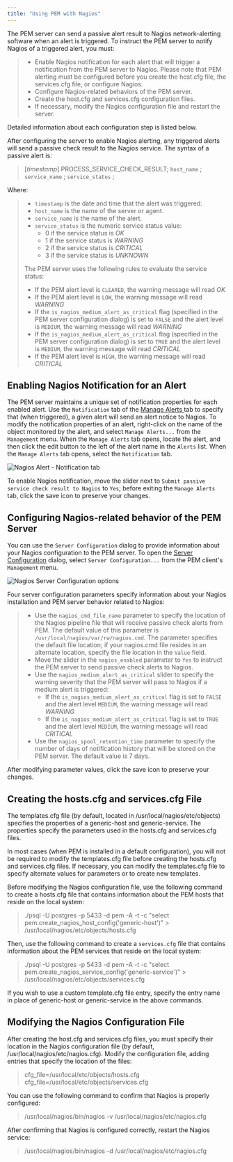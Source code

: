 ```yaml
---
title: "Using PEM with Nagios"
---
```


<div id="using_pem_with_nagios" class="registered_link"></div>

The PEM server can send a passive alert result to Nagios network-alerting software when an alert is triggered. To instruct the PEM server to notify Nagios of a triggered alert, you must:

> -   Enable Nagios notification for each alert that will trigger a notification from the PEM server to Nagios. Please note that PEM alerting must be configured before you create the host.cfg file, the services.cfg file, or configure Nagios.
> -   Configure Nagios-related behaviors of the PEM server.
> -   Create the host.cfg and services.cfg configuration files.
> -   If necessary, modify the Nagios configuration file and restart the server.

Detailed information about each configuration step is listed below.

After configuring the server to enable Nagios alerting, any triggered alerts will send a passive check result to the Nagios service. The syntax of a passive alert is:

> \[*timestamp*] PROCESS_SERVICE_CHECK_RESULT; `host_name` ; `service_name` ; `service_status` ;

Where:

> -   `timestamp` is the date and time that the alert was triggered.
> -   `host_name` is the name of the server or agent.
> -   `service_name` is the name of the alert.
> -   `service_status` is the numeric service status value:
>     -   0 if the service status is *OK*
>     -   1 if the service status is *WARNING*
>     -   2 if the service status is *CRITICAL*
>     -   3 if the service status is *UNKNOWN*
>
> The PEM server uses the following rules to evaluate the service status:
>
> -   If the PEM alert level is `CLEARED`, the warning message will read *OK*
> -   If the PEM alert level is `LOW`, the warning message will read *WARNING*
> -   If the `is_nagios_medium_alert_as_critical` flag (specified in the PEM server configuration dialog) is set to `FALSE` and the alert level is `MEDIUM`, the warning message will read *WARNING*
> -   If the `is_nagios_medium_alert_as_critical` flag (specified in the PEM server configuration dialog) is set to `TRUE` and the alert level is `MEDIUM`, the warning message will read *CRITICAL*
> -   If the PEM alert level is `HIGH`, the warning message will read *CRITICAL*

## Enabling Nagios Notification for an Alert

The PEM server maintains a unique set of notification properties for each enabled alert. Use the `Notification` tab of the [Manage Alerts  ](01_pem_alerting_dialog/#pem_alerting_dialog) tab to specify that (when triggered), a given alert will send an alert notice to Nagios. To modify the notification properties of an alert, right-click on the name of the object monitored by the alert, and select  `Manage Alerts...` from the `Management` menu. When the `Manage Alerts` tab opens, locate the alert, and then click the edit button to the left of the alert name in the `Alerts` list. When the `Manage Alerts` tab opens, select the `Notification`  tab.

![Nagios Alert - Notification tab](../../images/nagios_alert_notification.png)

To enable Nagios notification, move the slider next to `Submit passive service check result to Nagios` to `Yes`; before exiting the `Manage Alerts` tab, click the save icon to preserve your changes.

## Configuring Nagios-related behavior of the PEM Server

You can use the `Server Configuration` dialog to provide information about your Nagios configuration to the PEM server. To open the [Server Configuration](../02_pem_server_config/#pem_server_config) dialog, select `Server Configuration...` from the PEM client's `Management` menu.

![Nagios Server Configuration options](../../images/nagios_server_configuration.png)

Four server configuration parameters specify information about your Nagios installation and PEM server behavior related to Nagios:

> -   Use the `nagios_cmd_file_name` parameter to specify the location of the Nagios pipeline file that will receive passive check alerts from PEM. The default value of this parameter is `/usr/local/nagios/var/rw/nagios.cmd`. The parameter specifies the default file location; if your nagios.cmd file resides in an alternate location, specify the file location in the `Value` field.
> -   Move the slider in the `nagios_enabled` parameter to `Yes` to instruct the PEM server to send passive check alerts to Nagios.
> -   Use the `nagios_medium_alert_as_critical` slider to specify the warning severity that the PEM server will pass to Nagios if a medium alert is triggered:
>     -   If the `is_nagios_medium_alert_as_critical` flag is set to `FALSE` and the alert level `MEDIUM`, the warning message will read *WARNING*
>     -   If the `is_nagios_medium_alert_as_critical` flag is set to `TRUE` and the alert level `MEDIUM`, the warning message will read *CRITICAL*
> -   Use the `nagios_spool_retention_time` parameter to specify the number of days of notification history that will be stored on the PEM server. The default value is 7 days.

After modifying parameter values, click the save icon to preserve your changes.

## Creating the hosts.cfg and services.cfg File

The templates.cfg file (by default, located in /usr/local/nagios/etc/objects) specifies the properties of a generic-host and generic-service. The properties specify the parameters used in the hosts.cfg and services.cfg files.

In most cases (when PEM is installed in a default configuration), you will not be required to modify the templates.cfg file before creating the hosts.cfg and services.cfg files. If necessary, you can modify the templates.cfg file to specify alternate values for parameters or to create new templates.

Before modifying the Nagios configuration file, use the following command to create a hosts.cfg file that contains information about the PEM hosts that reside on the local system:

> ./psql -U postgres -p 5433 -d pem -A -t -c "select pem.create_nagios_host_config('generic-host')" > /usr/local/nagios/etc/objects/hosts.cfg

Then, use the following command to create a `services.cfg` file that contains information about the PEM services that reside on the local system:

> ./psql -U postgres -p 5433 -d pem -A -t -c "select pem.create_nagios_service_config('generic-service')" > /usr/local/nagios/etc/objects/services.cfg

If you wish to use a custom template.cfg file entry, specify the entry name in place of generic-host or generic-service in the above commands.

## Modifying the Nagios Configuration File

After creating the host.cfg and services.cfg files, you must specify their location in the Nagios configuration file (by default, /usr/local/nagios/etc/nagios.cfg). Modify the configuration file, adding entries that specify the location of the files:

> cfg_file=/usr/local/etc/objects/hosts.cfg cfg_file=/usr/local/etc/objects/services.cfg

You can use the following command to confirm that Nagios is properly configured:

> /usr/local/nagios/bin/nagios -v /usr/local/nagios/etc/nagios.cfg

After confirming that Nagios is configured correctly, restart the Nagios service:

> /usr/local/nagios/bin/nagios -d /usr/local/nagios/etc/nagios.cfg
